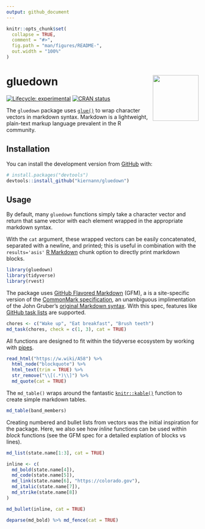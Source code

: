 ```yaml
---
output: github_document
---
```


<!-- README.md is generated from README.Rmd. Please edit that file -->

```r
knitr::opts_chunk$set(
  collapse = TRUE,
  comment = "#>",
  fig.path = "man/figures/README-",
  out.width = "100%"
)
```

# gluedown <img src="man/figures/logo.png" align="right" width="120" />

<!-- badges: start -->
[![Lifecycle: experimental](https://img.shields.io/badge/lifecycle-experimental-orange.svg)](https://www.tidyverse.org/lifecycle/#experimental)
[![CRAN status](https://www.r-pkg.org/badges/version/gluedown)](https://CRAN.R-project.org/package=gluedown)
<!-- badges: end -->

The `gluedown` package uses [`glue()`][glue] to wrap character vectors in markdown syntax. Markdown
is a lightweight, plain-text markup language prevalent in the R community.

[glue]: https://github.com/tidyverse/glue

## Installation

You can install the development version from [GitHub](https://github.com/) with:

```r
# install.packages("devtools")
devtools::install_github("kiernann/gluedown")
```

## Usage

By default, many `gluedown` functions simply take a character vector and return that same vector
with each element wrapped in the appropriate markdown syntax. 

With the `cat` argument, these wrapped vectors can be easily concatenated, separated with a
newline, and printed; this is useful in combination with the `results='asis'` [R Markdown][rmd]
chunk option to directly print markdown blocks.

[rmd]: https://github.com/rstudio/rmarkdown

```r
library(gluedown)
library(tidyverse)
library(rvest)
```

The package uses [GitHub Flavored Markdown][gfm] (GFM), a is a site-specific version of the
[CommonMark specification][cm], an unambiguous implimentation of the John Gruber's [original
Markdown syntax][df]. With this spec, features like [GitHub task lists][task] are supported.

[task]: https://help.github.com/en/articles/about-task-lists
[gfm]: https://github.github.com/gfm/
[cm]: https://spec.commonmark.org/
[df]: https://daringfireball.net/projects/markdown/

```r
chores <- c("Wake up", "Eat breakfast", "Brush teeth")
md_task(chores, check = c(1, 3), cat = TRUE)
```

All functions are designed to fit within the tidyverse ecosystem by working with [pipes][pipe].

[pipe]: https://magrittr.tidyverse.org/reference/pipe.html

```r
read_html("https://w.wiki/A58") %>% 
  html_node("blockquote") %>% 
  html_text(trim = TRUE) %>% 
  str_remove("\\[(.*)\\]") %>% 
  md_quote(cat = TRUE)
```

The `md_table()` wraps around the fantastic [`knitr::kable()`][kable] function to create simple
markdown tables.

[kable]: https://github.com/yihui/knitr/blob/master/R/table.R

```r
md_table(band_members)
```

Creating numbered and bullet lists from vectors was the initial inspiration for the package.
Here, we also see how _inline_ functions can be used within _block_ functions (see the GFM spec
for a detailed explation of blocks vs lines).

```r
md_list(state.name[1:3], cat = TRUE)
```

```r
inline <- c(
  md_bold(state.name[4]),
  md_code(state.name[5]),
  md_link(state.name[6], "https://colorado.gov"),
  md_italic(state.name[7]),
  md_strike(state.name[8])
)

md_bullet(inline, cat = TRUE)
```

```r
deparse(md_bold) %>% md_fence(cat = TRUE)
```

